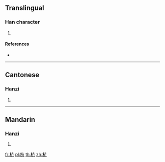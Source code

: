 {{character info/new}}
==Translingual==

===Han character===
{{Han char|rn=75|rad=木|as=05|sn=9|four=|canj=DJT|ids=⿰木卉}}

# {{defn|Han|sort=木05}}

====References====
* {{Han ref|kx=0518.020|dkj=14597|dj=0906.020|hdz=21176.130|uh=67BF|ud=26559}}

----

==Cantonese==

===Hanzi===
{{yue-hanzi|jyut=[[jip6]], [[jit6]]|y=yip6, yit6}}

# {{defn|lang=yue|sort=木05}}

----

==Mandarin==

===Hanzi===
{{cmn-hanzi|pin=[[niè]] ([[nie4]])|wg=nieh<sup>4</sup>}}

# {{defn|lang=cmn|sort=木05}}

[[fr:枿]]
[[pl:枿]]
[[th:枿]]
[[zh:枿]]
